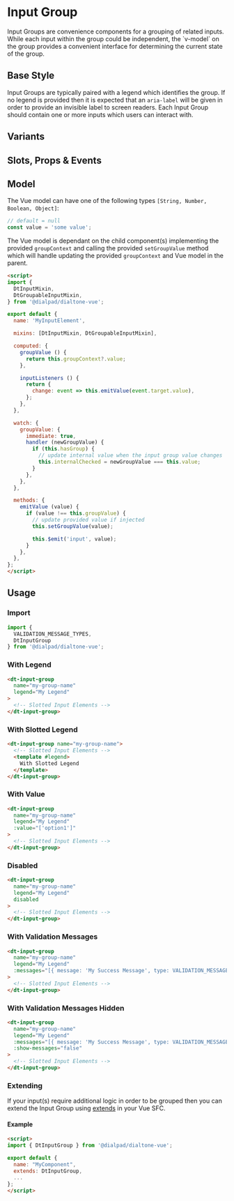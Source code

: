 
# Input Group

<Subtitle>
  Input Groups are convenience components for a grouping of related inputs. While each input within the group
  could be independent, the `v-model` on the group provides a convenient interface for determining the current state of
  the group.
</Subtitle>

## Base Style

Input Groups are typically paired with a legend which identifies the group. If no legend is provided then it is
expected that an `aria-label` will be given in order to provide an invisible label to screen readers. Each Input
Group should contain one or more inputs which users can interact with.

<Canvas>
  <Story id="components-input-group--default" />
</Canvas>

## Variants

<Canvas>
  <Story id="components-input-group--variants" />
</Canvas>

## Slots, Props & Events

<ArgsTable story={PRIMARY_STORY} />

## Model

The Vue model can have one of the following types `[String, Number, Boolean, Object]`:

```js
// default = null
const value = 'some value';
```

The Vue model is dependant on the child component(s) implementing the provided `groupContext` and calling the provided
`setGroupValue` method which will handle updating the provided `groupContext` and Vue model in the parent.

```html
<script>
import {
  DtInputMixin,
  DtGroupableInputMixin,
} from '@dialpad/dialtone-vue';

export default {
  name: 'MyInputElement',

  mixins: [DtInputMixin, DtGroupableInputMixin],

  computed: {
    groupValue () {
      return this.groupContext?.value;
    },

    inputListeners () {
      return {
        change: event => this.emitValue(event.target.value),
      };
    },
  },

  watch: {
    groupValue: {
      immediate: true,
      handler (newGroupValue) {
        if (this.hasGroup) {
          // update internal value when the input group value changes
          this.internalChecked = newGroupValue === this.value;
        }
      },
    },
  },

  methods: {
    emitValue (value) {
      if (value !== this.groupValue) {
        // update provided value if injected
        this.setGroupValue(value);

        this.$emit('input', value);
      }
    },
  },
};
</script>
```

## Usage

### Import

```jsx
import {
  VALIDATION_MESSAGE_TYPES,
  DtInputGroup
} from '@dialpad/dialtone-vue';
```

### With Legend

```html
<dt-input-group
  name="my-group-name"
  legend="My Legend"
>
  <!-- Slotted Input Elements -->
</dt-input-group>
```

### With Slotted Legend

```html
<dt-input-group name="my-group-name">
  <!-- Slotted Input Elements -->
  <template #legend>
    With Slotted Legend
  </template>
</dt-input-group>
```

### With Value

```html
<dt-input-group
  name="my-group-name"
  legend="My Legend"
  :value="['option1']"
>
  <!-- Slotted Input Elements -->
</dt-input-group>
```

### Disabled

```html
<dt-input-group
  name="my-group-name"
  legend="My Legend"
  disabled
>
  <!-- Slotted Input Elements -->
</dt-input-group>
```

### With Validation Messages

```html
<dt-input-group
  name="my-group-name"
  legend="My Legend"
  :messages="[{ message: 'My Success Message', type: VALIDATION_MESSAGE_TYPES.SUCCESS }]"
>
  <!-- Slotted Input Elements -->
</dt-input-group>
```

### With Validation Messages Hidden

```html
<dt-input-group
  name="my-group-name"
  legend="My Legend"
  :messages="[{ message: 'My Success Message', type: VALIDATION_MESSAGE_TYPES.SUCCESS }]"
  :show-messages="false"
>
  <!-- Slotted Input Elements -->
</dt-input-group>
```

### Extending

If your input(s) require additional logic in order to be grouped then you can extend the Input Group using
[extends](https://v3.vuejs.org/api/options-composition.html#extends) in your Vue SFC.

#### Example

```html
<script>
import { DtInputGroup } from '@dialpad/dialtone-vue';

export default {
  name: "MyComponent",
  extends: DtInputGroup,
  ...
};
</script>
```
